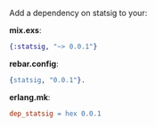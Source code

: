 Add a dependency on statsig to your:

**mix.exs**:
```elixir
{:statsig, "~> 0.0.1"}
```

**rebar.config**:
```erlang
{statsig, "0.0.1"}.
```

**erlang.mk**:
```makefile
dep_statsig = hex 0.0.1
```

